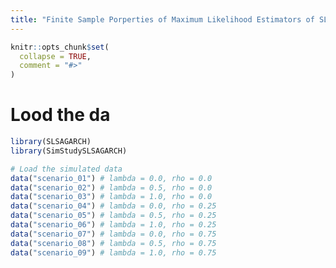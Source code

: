 ```yaml
---
title: "Finite Sample Porperties of Maximum Likelihood Estimators of SLS-AGARCH(1, 1) Model Parameters"
---
```


```r
knitr::opts_chunk$set(
  collapse = TRUE,
  comment = "#>"
)
```

# Lood the da

```r
library(SLSAGARCH)
library(SimStudySLSAGARCH)

# Load the simulated data
data("scenario_01") # lambda = 0.0, rho = 0.0
data("scenario_02") # lambda = 0.5, rho = 0.0
data("scenario_03") # lambda = 1.0, rho = 0.0
data("scenario_04") # lambda = 0.0, rho = 0.25
data("scenario_05") # lambda = 0.5, rho = 0.25
data("scenario_06") # lambda = 1.0, rho = 0.25
data("scenario_07") # lambda = 0.0, rho = 0.75
data("scenario_08") # lambda = 0.5, rho = 0.75
data("scenario_09") # lambda = 1.0, rho = 0.75
```
